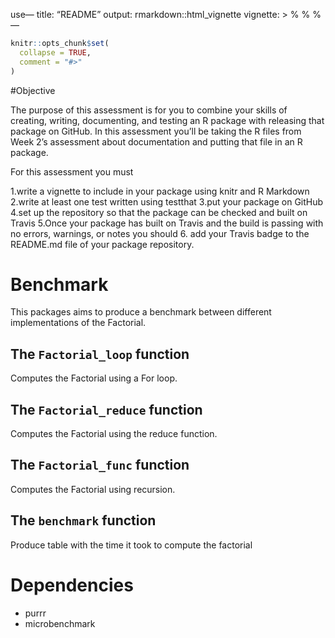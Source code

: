 use---
title: "README"
output: rmarkdown::html_vignette
vignette: >
  %\VignetteIndexEntry{README}
  %\VignetteEngine{knitr::rmarkdown}
  %\VignetteEncoding{UTF-8}
---

```r
knitr::opts_chunk$set(
  collapse = TRUE,
  comment = "#>"
)
```
#Objective

The purpose of this assessment is for you to combine your skills of creating, writing, documenting, and testing an R package with releasing that package on GitHub. In this assessment you'll be taking the R files from Week 2's assessment about documentation and putting that file in an R package.

For this assessment you must

1.write a vignette to include in your package using knitr and R Markdown
2.write at least one test written using testthat
3.put your package on GitHub
4.set up the repository so that the package can be checked and built on Travis
5.Once your package has built on Travis and the build is passing with no errors, warnings, or notes you should
6. add your Travis badge to the README.md file of your package repository.


# Benchmark

This packages aims to produce a benchmark between different
implementations of the Factorial.

## The `Factorial_loop` function
Computes the Factorial using a For loop.

## The `Factorial_reduce` function

Computes the Factorial using the reduce function.

## The `Factorial_func` function

Computes the Factorial using recursion.

## The `benchmark` function
Produce table with the time it took to compute the factorial

# Dependencies

* purrr
* microbenchmark
